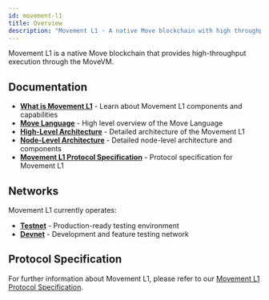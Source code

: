 ```yaml
---
id: movement-l1
title: Overview
description: "Movement L1 - A native Move blockchain with high throughput and fast finality"
---
```



Movement L1 is a native Move blockchain that provides high-throughput execution through the MoveVM.

## Documentation

- **[What is Movement L1](/general/l1/what-is-movement-l1)** - Learn about Movement L1 components and capabilities
- **[Move Language](/general/l1/move-language)** - High level overview of the Move Language
- **[High-Level Architecture](/general/l1/architecture)** - Detailed architecture of the Movement L1
- **[Node-Level Architecture](/general/l1/node-level-architecture)** - Detailed node-level architecture and components
- **[Movement L1 Protocol Specification](/general/l1/whitepaper)** - Protocol specification for Movement L1

## Networks

Movement L1 currently operates:
- **[Testnet](/general/networks/testnet)** - Production-ready testing environment
- **[Devnet](/general/networks/devnet)** - Development and feature testing network

## Protocol Specification

For further information about Movement L1, please refer to our [Movement L1 Protocol Specification](/general/l1/whitepaper).
